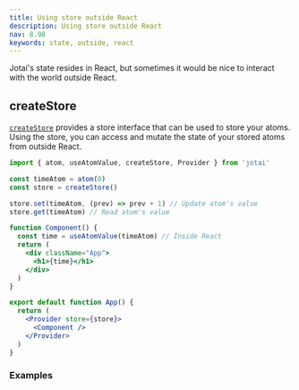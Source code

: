 ```yaml
---
title: Using store outside React
description: Using store outside React
nav: 8.98
keywords: state, outside, react
---
```


Jotai's state resides in React, but sometimes it would be nice
to interact with the world outside React.

## createStore

[`createStore`](../core/store.mdx#createstore) provides a store interface that can be used to store your atoms. Using the store, you can access and mutate the state of your stored atoms from outside React.

```jsx
import { atom, useAtomValue, createStore, Provider } from 'jotai'

const timeAtom = atom(0)
const store = createStore()

store.set(timeAtom, (prev) => prev + 1) // Update atom's value
store.get(timeAtom) // Read atom's value

function Component() {
  const time = useAtomValue(timeAtom) // Inside React
  return (
    <div className="App">
      <h1>{time}</h1>
    </div>
  )
}

export default function App() {
  return (
    <Provider store={store}>
      <Component />
    </Provider>
  )
}
```

### Examples

<Stackblitz id="vitejs-vite-m1h61f" file="src%2FApp.tsx" />
